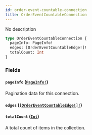 ```yaml
---
id: order-event-countable-connection
title: OrderEventCountableConnection
---
```


No description

```graphql
type OrderEventCountableConnection {
  pageInfo: PageInfo!
  edges: [OrderEventCountableEdge!]!
  totalCount: Int
}
```

### Fields

#### `pageInfo` ([`PageInfo!`](../../../developer/api-reference/objects/page-info))

Pagination data for this connection.

#### `edges` ([`[OrderEventCountableEdge!]!`](../../../developer/api-reference/objects/order-event-countable-edge))

#### `totalCount` ([`Int`](../../../developer/api-reference/scalars/int))

A total count of items in the collection.
